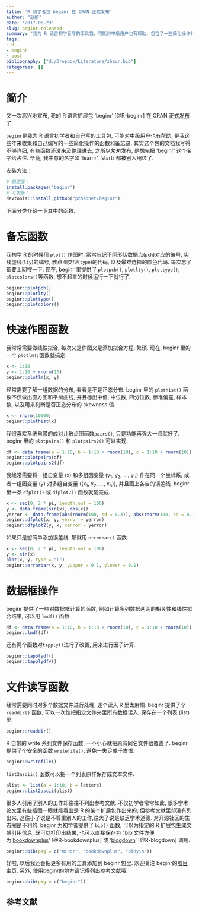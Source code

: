 ```yaml
---
title: 'R 初学者包 beginr 在 CRAN 正式发布'
author: "赵鹏"
date: '2017-06-23'
slug: beginr-released
summary: "我为 R 语言初学者写的工具包，可能对中级用户也有帮助，包含了一些简化操作的函数和备忘录。"
tags:
- R
- beginr
- post
bibliography: ["d:/Dropbox/Literature/zhaor.bib"]
categories: []
---
```


# 简介 

又一次高兴地宣布, 我的 R 语言扩展包 'beginr' [@R-beginr] 在 CRAN [正式发布](https://cran.r-project.org/web/packages/beginr/)了.

`beginr`是我为 R 语言初学者和自己写的工具包, 可能对中级用户也有帮助,  是我这些年来收集和自己编写的一些简化操作的函数和备忘录. 其实这个包的文档我写得不够详细, 有些函数还没来及整理进去, 之所以匆匆发布, 是想先把 'beginr' 这个名字给占住. 毕竟, 我中意的名字如 'learnr', 'startr'都被别人用过了. 

安装方法：

```R
# 稳定版：
install.packages('beginr')
# 开发版：
devtools::install_github("pzhaonet/beginr")
```

下面分类介绍一下其中的函数.

# 备忘函数

我初学 R 的时候用 `plot()` 作图时, 常常忘记不同形状数据点(`pch`)对应的编号, 实线虚线(`lty`)的编号, 散点图类型(`type`)的代码, 以及最难选择的颜色代码. 每次忘了都要上网搜一下. 现在, beginr 里提供了 `plotpch()`, `plotlty()`, `plottype()`, `plotcolors()`等函数, 想不起来的时候运行一下就行了.

```r
beginr::plotpch()
beginr::plotlty()
beginr::plottype()
beginr::plotcolors()
```

# 快速作图函数

我常常需要做线性拟合, 每次又是作图又是添加拟合方程, 繁琐. 现在, beginr 里的一个 `plotlm()`函数就搞定.

```r
x <- 1:10
y <- 1:10 + rnorm(10)
beginr::plotlm(x, y)
```

经常需要了解一组数据的分布, 看看是不是正态分布. beginr 里的 `plothist()` 函数不仅做出直方图和平滑曲线, 并且标出中值, 中位数, 四分位数, 标准偏差, 样本数, 以及用来判断是否正态分布的 skewness 值.

```r
x <- rnorm(10000)
beginr::plothist(x)
```

我很喜欢系统自带的成对儿散点图函数`pairs()`, 只是功能再强大一点就好了. beginr 里的 `plotpairs()` 和 `plotpairs2()` 可以实现.

```r
df <- data.frame(a = 1:10, b = 1:10 + rnorm(10), c = 1:10 + rnorm(10))
beginr::plotpairs(df)
beginr::plotpairs2(df)
```

我经常需要将一组自变量 (x) 和多组因变量 (y~1~, y~2~, ..., y~n~) 作在同一个坐标系, 或者一组因变量 (y) 对多组自变量 ((x~1~, x~2~, ..., x~n~)), 并且画上各自的误差线. beginr 里一条 `dfplot()` 或 `dfplot2()` 函数就能完成.

```r
x <- seq(0, 2 * pi, length.out = 100)
y <- data.frame(sin(x), cos(x))
yerror <- data.frame(abs(rnorm(100, sd = 0.3)), abs(rnorm(100, sd = 0.1)))
beginr::dfplot(x, y, yerror = yerror)
beginr::dfplot2(y, x, xerror = yerror)
```

如果只是想简单添加误差线, 那就用 `errorbar()` 函数.

```r
x <- seq(0, 2 * pi, length.out = 100)
y <- sin(x)
plot(x, y, type = "l")
beginr::errorbar(x, y, yupper = 0.1, ylower = 0.1)
```

# 数据框操作

beginr 提供了一些对数据框计算的函数, 例如计算多列数据两两的相关性和线性拟合结果, 可以用 `lmdf()` 函数.

```r
df <- data.frame(a = 1:10, b = 1:10 + rnorm(10), c = 1:10 + rnorm(10))
beginr::lmdf(df)
```

还有两个函数对`tapply()`进行了改善, 用来进行因子计算.

```r
beginr::tapplydf()
beginr::tapplydfv()
```

# 文件读写函数

经常需要同时对多个数据文件进行处理, 逐个读入 R 里太麻烦. beginr 提供了个 `readdir()` 函数, 可以一次性把指定文件夹里所有数据读入, 保存在一个列表 (list) 里.

```r
beginr::readdir()
```

R 自带的 write 系列文件保存函数, 一不小心就把原有同名文件给覆盖了. beginr 提供了个安全的函数 `writefile()`, 避免一失足成千古恨.

```r
beginr::writefile()
```

`list2ascii()` 函数可以把一个列表原样保存成文本文件.

```r
alist <- list(a = 1:10, b = letters)
beginr::list2ascii(alist)
```

很多人引用了别人的工作却往往不列出参考文献. 不仅初学者常常如此, 很多学术论文里有些插图一眼就能看出是 R 的某个扩展包作出来的, 但参考文献里却没有列出来, 这往小了说是不尊重别人的工作,往大了说是缺乏学术道德. 对开源社区的生态圈是不利的. beginr 为初学者提供了 `bib()` 函数, 可以为指定的 R 扩展包生成文献引用信息, 既可以打印出结果, 也可以直接保存为 '.bib'文件方便为 '[bookdownplus](http://www.pzhao.org/zh/post/bookdownplus-released/)' [@R-bookdownplus] 或 '[blogdown](http://www.pzhao.org/zh/post/r-blogdown/)' [@R-blogdown] 调用.

```r
beginr::bib(pkg = c("mindr", "bookdownplus", "pinyin"))
```

好啦, 以后我还会把更多有用的工具添加到 beginr 包里. 欢迎关注 beginr的[项目主页](https://github.com/pzhaonet/beginr). 另外, 使用beginr的地方请记得列出参考文献哦.

```r
beginr::bib(pkg = c("beginr"))
```

## 参考文献
